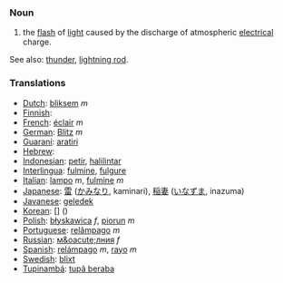 === Noun ===
#the [[flash]] of [[light]] caused by the discharge of atmospheric [[electrical]] charge.

See also: [[thunder]], [[lightning rod]].

=== Translations ===

*[[Dutch]]: [[bliksem]] ''m''
*[[Finnish]]: [[]]
*[[French]]: [[éclair]] ''m''
*[[German]]: [[Blitz]] ''m''
*[[Guaraní]]: [[aratiri]]
*[[Hebrew]]: [[]] '' ''
*[[Indonesian]]: [[petir]], [[halilintar]]
*[[Interlingua]]: [[fulmine]], [[fulgure]]
*[[Italian]]: [[lampo]] ''m'', [[fulmine]] ''m''
*[[Japanese]]: [[雷]] ([[かみなり]], kaminari), [[稲妻]] ([[いなずま]], inazuma)
*[[Javanese]]: [[geledek]]
*[[Korean]]: [[]] [] ()
*[[Polish]]: [[błyskawica]] ''f'', [[piorun]] ''m''
*[[Portuguese]]: [[relâmpago]] ''m''
*[[Russian]]: [[м&oacute;лния]] ''f''
*[[Spanish]]: [[relámpago]] ''m'', [[rayo]] ''m''
*[[Swedish]]: [[blixt]] '' ''
*[[Tupinambá]]: [[tupã beraba]]